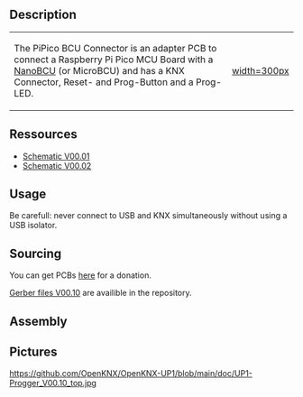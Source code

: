== Description ==

{|
|-
| The PiPico BCU Connector is an adapter PCB to connect a Raspberry Pi Pico MCU Board with a [[NanoBCU]] (or MicroBCU) and has a KNX Connector, Reset- and Prog-Button and a Prog-LED.
| [[https://github.com/OpenKNX/OpenKNX/blob/main/accessories/PiPico_BCU_Connector/doc/Pictures/PiPico_BCU_Connector_V00.01_soldered_small.jpg|width=300px]]
|}

== Ressources ==

* [https://github.com/OpenKNX/OpenKNX/blob/main/accessories/PiPico_BCU_Connector/doc/PiPico_BCU_Connector_schematic_V00.01.png Schematic V00.01]
* [https://github.com/OpenKNX/OpenKNX/blob/main/accessories/PiPico_BCU_Connector/doc/PiPico_BCU_Connector_V00.02.sch.pdf Schematic V00.02]

== Usage ==



Be carefull: never connect to USB and KNX simultaneously without using a USB isolator.

== Sourcing  ==

You can get PCBs [http://shop.sirsydom.de here] for a donation.

[https://github.com/OpenKNX/OpenKNX-UP1/blob/main/hardware/EDA-Files/UP1-Progger/UP1-Progger_V00.10_gerbers.zip Gerber files V00.10] are availible in the repository.

== Assembly ==



== Pictures ==

[[https://github.com/OpenKNX/OpenKNX-UP1/blob/main/doc/UP1-Progger_V00.10_top.jpg]]